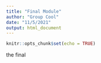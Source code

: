 ```yaml
---
title: "Final Module"
author: "Group Cool"
date: "11/5/2021"
output: html_document
---
```


```r
knitr::opts_chunk$set(echo = TRUE)
```

the final